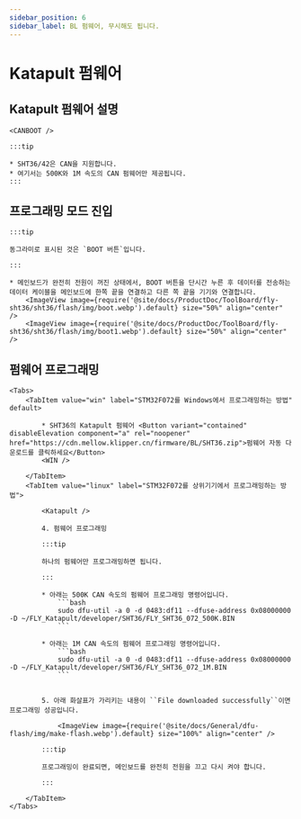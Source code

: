 ```yaml
---
sidebar_position: 6
sidebar_label: BL 펌웨어, 무시해도 됩니다.
---
```




# Katapult 펌웨어

## Katapult 펌웨어 설명

    <CANBOOT />

    :::tip

    * SHT36/42은 CAN을 지원합니다.
    * 여기서는 500K와 1M 속도의 CAN 펌웨어만 제공됩니다.
    :::

## 프로그래밍 모드 진입

    :::tip

    동그라미로 표시된 것은 `BOOT 버튼`입니다.

    :::

    * 메인보드가 완전히 전원이 꺼진 상태에서, BOOT 버튼을 단시간 누른 후 데이터를 전송하는 데이터 케이블을 메인보드에 한쪽 끝을 연결하고 다른 쪽 끝을 기기와 연결합니다.
        <ImageView image={require('@site/docs/ProductDoc/ToolBoard/fly-sht36/sht36/flash/img/boot.webp').default} size="50%" align="center" />
        <ImageView image={require('@site/docs/ProductDoc/ToolBoard/fly-sht36/sht36/flash/img/boot1.webp').default} size="50%" align="center" />

## 펌웨어 프로그래밍
    <Tabs>
        <TabItem value="win" label="STM32F072를 Windows에서 프로그래밍하는 방법" default>

            * SHT36의 Katapult 펌웨어 <Button variant="contained" disableElevation component="a" rel="noopener" href="https://cdn.mellow.klipper.cn/firmware/BL/SHT36.zip">펌웨어 자동 다운로드를 클릭하세요</Button>
            <WIN />
            
        </TabItem>
        <TabItem value="linux" label="STM32F072를 상위기기에서 프로그래밍하는 방법">
            
            <Katapult />

            4. 펌웨어 프로그래밍

            :::tip

            하나의 펌웨어만 프로그래밍하면 됩니다.

            :::

            * 아래는 500K CAN 속도의 펌웨어 프로그래밍 명령어입니다.
                ```bash
                sudo dfu-util -a 0 -d 0483:df11 --dfuse-address 0x08000000 -D ~/FLY_Katapult/developer/SHT36/FLY_SHT36_072_500K.BIN
                ```
                       
            * 아래는 1M CAN 속도의 펌웨어 프로그래밍 명령어입니다.
                ```bash
                sudo dfu-util -a 0 -d 0483:df11 --dfuse-address 0x08000000 -D ~/FLY_Katapult/developer/SHT36/FLY_SHT36_072_1M.BIN
                ```


            5. 아래 화살표가 가리키는 내용이 ``File downloaded successfully``이면 프로그래밍 성공입니다.

                <ImageView image={require('@site/docs/General/dfu-flash/img/make-flash.webp').default} size="100%" align="center" />

            :::tip

            프로그래밍이 완료되면, 메인보드를 완전히 전원을 끄고 다시 켜야 합니다.

            :::

        </TabItem>
    </Tabs>
